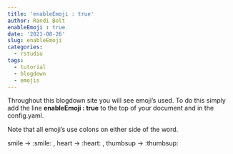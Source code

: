 ```yaml
---
title: 'enableEmoji : true'
author: Randi Bolt
enableEmoji : true
date: '2021-08-26'
slug: enableEmoji
categories:
  - rstudio
tags:
  - tutorial
  - blogdown
  - emojis
---
```


Throughout this blogdown site you will see emoji's used. To do this simply add the line **enableEmoji : true** to the top of your document and in the config.yaml. 

Note that all emoji's use colons on either side of the word. 

smile $\rightarrow$ :smile: , heart $\rightarrow$ :heart: , thumbsup $\rightarrow$ :thumbsup: